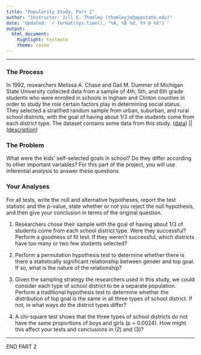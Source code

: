 ```yaml
---
title: "Popularity Study, Part 2"
author: "Instructor: Jill E. Thomley (thomleyje@appstate.edu)"
date: 'Updated: `r format(Sys.time(), "%A, %B %d, %Y @ %X")`'
output: 
  html_document: 
    highlight: textmate
    theme: cosmo
---
```


<hr>

### The Process

In 1992, researchers Melissa A. Chase and Gail M. Dummer of Michigan State University collected data from a sample of 4th, 5th, and 6th grade students who were enrolled in schools in Ingham and Clinton counties in order to study the role certain factors play in determining social status. They selected a stratified random sample from urban, suburban, and rural school districts, with the goal of having about 1/3 of the students come from each district type. The dataset contains some data from this study. ([data](https://raw.githubusercontent.com/STAT-JET-ASU/Datasets/master/Instructor/popular.csv)) || ([description](https://stat-jet-asu.github.io/Datasets/InstructorDescriptions/popular.html))


### The Problem

What were the kids' self-selected goals in school? Do they differ according to other important variables? For this part of the project, you will use inferential analysis to answer these questions. 


### Your Analyses

For all tests, write the null and alternative hypotheses, report the test statistic and the p-value, state whether or not you reject the null hypothesis, and then give your conclusion in terms of the original question.

1) Researchers chose their sample with the goal of having about 1/3 of  students come from each school district type. Were they successful? Perform a goodness of fit test. If they weren't successful, which districts have too many or two few students selected?

2) Perform a permutation hypothesis test to determine whether there is there a statistically significant relationship between gender and top goal. If so, what is the nature of the relationship?

3) Given the sampling strategy the researchers used in this study, we could consider each type of school district to be a separate population. Perform a traditional hypothesis test to determine whether the distribution of top goal is the same in all three types of school district. If not, in what ways do the district types differ?

4) A chi-square test shows that the three types of school districts do not have the same proportions of boys and girls (p = 0.0024). How might this affect your tests and conclusions in (2) and (3)?

<hr>

END PART 2

